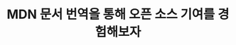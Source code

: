 ---
title: MDN 문서 번역을 통해 오픈 소스 기여를 경험해보자
summary: MDN의 HTML <menu> Element 번역을 통해 오픈 소스 기여 첫걸음을 내딛어봅니다.
categories:
  - 오픈 소스
createdAt: 2024-03-17
updatedAt: 2024-03-17
isPublished: false
---